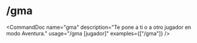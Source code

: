 # /gma


<CommandDoc
  name="gma"
  description="Te pone a ti o a otro jugador en modo Aventura."
  usage="/gma [jugador]"
  examples={["/gma"]}
/>